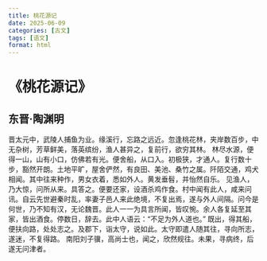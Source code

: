 ```yaml
---
title: 桃花源记
date: 2025-06-09
categories: [古文]
tags: [语文]
format: html
---
```

# 《桃花源记》
## 东晋·陶渊明
晋太元中，武陵人捕鱼为业。缘溪行，忘路之远近。忽逢桃花林，夹岸数百步，中无杂树，芳草鲜美，落英缤纷，渔人甚异之，复前行，欲穷其林。
林尽水源，便得一山，山有小口，仿佛若有光。便舍船，从口入。初极狭，才通人。复行数十步，豁然开朗。土地平旷，屋舍俨然，有良田、美池、桑竹之属。阡陌交通，鸡犬相闻。其中往来种作，男女衣着，悉如外人。黄发垂髫，并怡然自乐。
见渔人，乃大惊，问所从来。具答之。便要还家，设酒杀鸡作食。村中闻有此人，咸来问讯。自云先世避秦时乱，率妻子邑人来此绝境，不复出焉，遂与外人间隔。问今是何世，乃不知有汉，无论魏晋。此人一一为具言所闻，皆叹惋。余人各复延至其家，皆出酒食。停数日，辞去。此中人语云：“不足为外人道也。”
既出，得其船，便扶向路，处处志之。及郡下，诣太守，说如此。太守即遣人随其往，寻向所志，遂迷，不复得路。
南阳刘子骥，高尚士也，闻之，欣然规往。未果，寻病终，后遂无问津者。